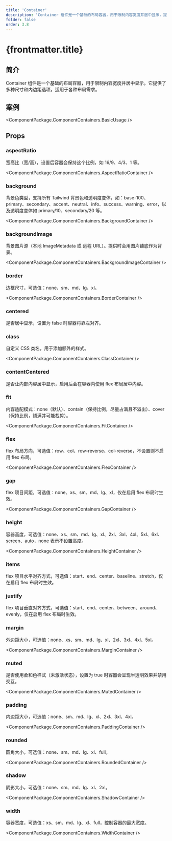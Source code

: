 ```yaml
---
title: 'Container'
description: 'Container 组件是一个基础的布局容器，用于限制内容宽度并居中显示，提供多种尺寸和内边距选项'
folder: false
order: 3.8
---
```



# {frontmatter.title}

## 简介

Container 组件是一个基础的布局容器，用于限制内容宽度并居中显示。它提供了多种尺寸和内边距选项，适用于各种布局需求。

## 案例

<ComponentPackage.ComponentContainers.BasicUsage />

## Props

### aspectRatio

宽高比（宽/高），设置后容器会保持这个比例，如 16/9、4/3、1 等。

<ComponentPackage.ComponentContainers.AspectRatioContainer />

### background

背景色类型，支持所有 Tailwind 背景色和透明度变体，如：base-100、primary、secondary、accent、neutral、info、success、warning、error，以及透明度变体如 primary/10、secondary/20 等。

<ComponentPackage.ComponentContainers.BackgroundContainer />

### backgroundImage

背景图片源（本地 ImageMetadata 或 远程 URL）。提供时会用图片铺底作为背景。

<ComponentPackage.ComponentContainers.BackgroundImageContainer />

### border

边框尺寸，可选值：none、sm、md、lg、xl。

<ComponentPackage.ComponentContainers.BorderContainer />

### centered

是否居中显示，设置为 false 时容器将靠左对齐。

### class

自定义 CSS 类名，用于添加额外的样式。

<ComponentPackage.ComponentContainers.ClassContainer />

### contentCentered

是否让内部内容居中显示，启用后会在容器内使用 flex 布局居中内容。

### fit

内容适配模式：none（默认）、contain（保持比例，尽量占满且不溢出）、cover（保持比例，铺满并可能裁剪）。

<ComponentPackage.ComponentContainers.FitContainer />

### flex

flex 布局方向，可选值：row、col、row-reverse、col-reverse，不设置则不启用 flex 布局。

<ComponentPackage.ComponentContainers.FlexContainer />

### gap

flex 项目间距，可选值：none、xs、sm、md、lg、xl，仅在启用 flex 布局时生效。

<ComponentPackage.ComponentContainers.GapContainer />

### height

容器高度，可选值：none、xs、sm、md、lg、xl、2xl、3xl、4xl、5xl、6xl、screen、auto，none 表示不设置高度。

<ComponentPackage.ComponentContainers.HeightContainer />

### items

flex 项目水平对齐方式，可选值：start、end、center、baseline、stretch，仅在启用 flex 布局时生效。

### justify

flex 项目垂直对齐方式，可选值：start、end、center、between、around、evenly，仅在启用 flex 布局时生效。

### margin

外边距大小，可选值：none、xs、sm、md、lg、xl、2xl、3xl、4xl、5xl。

<ComponentPackage.ComponentContainers.MarginContainer />

### muted

是否使用柔和色样式（未激活状态），设置为 true 时容器会呈现半透明效果并禁用交互。

<ComponentPackage.ComponentContainers.MutedContainer />

### padding

内边距大小，可选值：none、sm、md、lg、xl、2xl、3xl、4xl。

<ComponentPackage.ComponentContainers.PaddingContainer />

### rounded

圆角大小，可选值：none、sm、md、lg、xl、full。

<ComponentPackage.ComponentContainers.RoundedContainer />

### shadow

阴影大小，可选值：none、sm、md、lg、xl、2xl。

<ComponentPackage.ComponentContainers.ShadowContainer />

### width

容器宽度，可选值：xs、sm、md、lg、xl、full，控制容器的最大宽度。

<ComponentPackage.ComponentContainers.WidthContainer />
